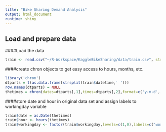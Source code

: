 ```yaml
---
title: "Bike Sharing Demand Analysis"
output: html_document
runtime: shiny
---
```

## Load and prepare data
####Load the data
```r
train <- read.csv("~/R-Workspace/KaggleBikeSharing/data/train.csv", stringsAsFactors=FALSE)
```
####create chron objects to get easy access to hours, months, etc.
```r
library('chron')
dtparts = t(as.data.frame(strsplit(train$datetime,' ')))
row.names(dtparts) = NULL
thetimes = chron(dates=dtparts[,1],times=dtparts[,2],format=c('y-m-d','h:m:s'))
```
####store date and hour in original data set and assign labels to workingday variable
```r
train$date = as.Date(thetimes)
train$hour <- hours(thetimes)
train$workingday <- factor(train$workingday,levels=c(1,0),labels=c("workingday","non-working"))
```